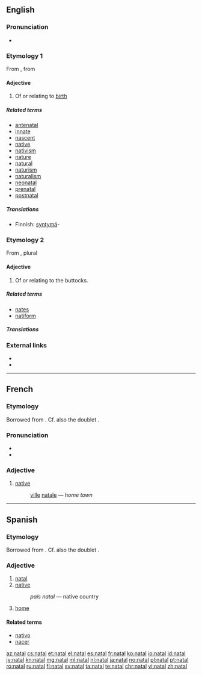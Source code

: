 {{also|Natal|nätäl}}
==English==

===Pronunciation===
* {{rhymes|eɪtəl}}

===Etymology 1===
From {{etyl|la|en}} {{term/t|la|nātālis||natal}}, from {{term|nasci||lang=la|to be born}}

====Adjective====
{{en-adj}}

# Of or relating to [[birth]]

=====Related terms=====
* [[antenatal]]
* [[innate]]
* [[nascent]]
* [[native]]
* [[nativism]]
* [[nature]]
* [[natural]]
* [[naturism]]
* [[naturalism]]
* [[neonatal]]
* [[prenatal]]
* [[postnatal]]

=====Translations=====
{{trans-top|Of or relating to birth}}
* Finnish: [[syntymä]]-
{{trans-mid}}
{{trans-bottom}}

===Etymology 2===
From {{etyl|la|en}} {{term|natis||lang=la|rump}}, plural {{term|nates||lang=la}}

====Adjective====
{{en-adj}}

# Of or relating to the buttocks.

=====Related terms=====
* [[nates]]
* [[natiform]]

=====Translations=====
{{trans-top|Of or relating to the buttocks}}
{{trans-mid}}
{{trans-bottom}}

===External links===
* {{R:Webster 1913}}
* {{R:Century 1911}}

----

==French==

===Etymology===
Borrowed from {{etyl|la|fr}} {{term/t|la|nātālis||natal}}.  Cf. also the doublet {{term|Noël|lang=fr}}.

===Pronunciation===
* {{audio|Fr-natal.ogg|audio}}
* {{IPA | /na.tal/}}

===Adjective===
{{fr-adj|mpl=nataux|fpl=natales}}

# [[native#English | native]]
#: [[ville#French | ville]] [[natale]]&nbsp;— ''home town''

----

==Spanish==

===Etymology===
Borrowed from {{etyl|la|es}} {{term/t|la|nātālis||natal}}.  Cf. also the doublet {{term|nadal|lang=es}}.

===Adjective===
{{es-adj|pl=natales}}

# [[#English|natal]]
# [[native]]
#: ''país natal'' &mdash; native country
# [[home]]

====Related terms====
* [[nativo]]
* [[nacer]]

[[az:natal]]
[[cs:natal]]
[[et:natal]]
[[el:natal]]
[[es:natal]]
[[fr:natal]]
[[ko:natal]]
[[io:natal]]
[[id:natal]]
[[jv:natal]]
[[kn:natal]]
[[mg:natal]]
[[ml:natal]]
[[nl:natal]]
[[ja:natal]]
[[no:natal]]
[[pl:natal]]
[[pt:natal]]
[[ro:natal]]
[[ru:natal]]
[[fi:natal]]
[[sv:natal]]
[[ta:natal]]
[[te:natal]]
[[chr:natal]]
[[vi:natal]]
[[zh:natal]]